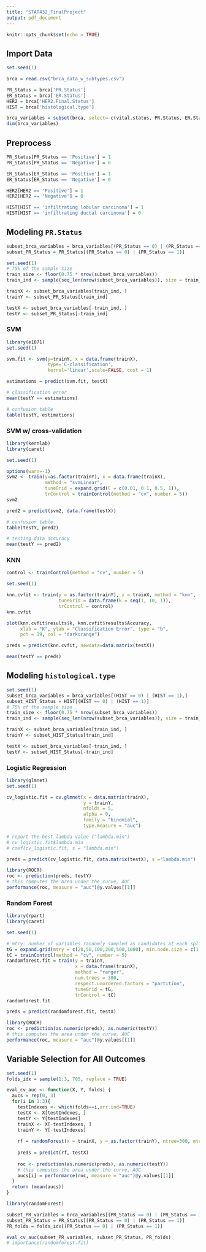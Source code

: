 ```yaml
---
title: "STAT432_FinalProject"
output: pdf_document
---
```


```r
knitr::opts_chunk$set(echo = TRUE)
```

## Import Data
```r
set.seed(1)

brca = read.csv("brca_data_w_subtypes.csv")

PR_Status = brca['PR.Status']
ER_Status = brca['ER.Status'] 
HER2 = brca['HER2.Final.Status']
HIST = brca['histological.type']

brca_variables = subset(brca, select=-c(vital.status, PR.Status, ER.Status, HER2.Final.Status, histological.type))
dim(brca_variables)
```

## Preprocess
```r
PR_Status[PR_Status == 'Positive'] = 1
PR_Status[PR_Status == 'Negative'] = 0

ER_Status[ER_Status == 'Positive'] = 1
ER_Status[ER_Status == 'Negative'] = 0

HER2[HER2 == 'Positive'] = 1
HER2[HER2 == 'Negative'] = 0

HIST[HIST == 'infiltrating lobular carcinoma'] = 1
HIST[HIST == 'infiltrating ductal carcinoma'] = 0
```

## Modeling ```PR.Status```
```r
subset_brca_variables = brca_variables[(PR_Status == 0) | (PR_Status == 1),]
subset_PR_Status = PR_Status[(PR_Status == 0) | (PR_Status == 1)]

set.seed(1)
# 75% of the sample size
train_size <- floor(0.75 * nrow(subset_brca_variables))
train_ind <- sample(seq_len(nrow(subset_brca_variables)), size = train_size)

trainX <- subset_brca_variables[train_ind, ]
trainY <- subset_PR_Status[train_ind]

testX <- subset_brca_variables[-train_ind, ]
testY <- subset_PR_Status[-train_ind]
```

### SVM
```r
library(e1071)
set.seed(1)

svm.fit <- svm(y=trainY, x = data.frame(trainX),
               type='C-classification',
               kernel='linear',scale=FALSE, cost = 1)

estimations = predict(svm.fit, testX)

# classification error
mean(testY == estimations)

# confusion table
table(testY, estimations)
```

### SVM w/ cross-validation
```r
library(kernlab)
library(caret)

set.seed(1)

options(warn=-1)
svm2 <- train(y=as.factor(trainY), x = data.frame(trainX),
              method = "svmLinear",
              tuneGrid = expand.grid(C = c(0.01, 0.1, 0.5, 1)),
              trControl = trainControl(method = "cv", number = 5))
svm2
```

```r
pred2 = predict(svm2, data.frame(testX))

# confusion table
table(testY, pred2)

# testing data accuracy
mean(testY == pred2)
```

### KNN
```r
control <- trainControl(method = "cv", number = 5)

set.seed(1)

knn.cvfit <- train(y = as.factor(trainY), x = trainX, method = "knn",
                   tuneGrid = data.frame(k = seq(1, 10, 1)),
                   trControl = control)
knn.cvfit
```

```r
plot(knn.cvfit$results$k, knn.cvfit$results$Accuracy,
     xlab = "K", ylab = "Classification Error", type = "b",
     pch = 19, col = "darkorange")
```

```r
preds = predict(knn.cvfit, newdata=data.matrix(testX))

mean(testY == preds)
```



## Modeling ```histological.type``` 
```r
set.seed(1)
subset_brca_variables = brca_variables[(HIST == 0) | (HIST == 1),]
subset_HIST_Status = HIST[(HIST == 0) | (HIST == 1)]
# 75% of the sample size
train_size <- floor(0.75 * nrow(subset_brca_variables))
train_ind <- sample(seq_len(nrow(subset_brca_variables)), size = train_size)

trainX <- subset_brca_variables[train_ind, ]
trainY <- subset_HIST_Status[train_ind]

testX <- subset_brca_variables[-train_ind, ]
testY <- subset_HIST_Status[-train_ind]
```

### Logistic Regression
```r
library(glmnet)
set.seed(1)

cv_logistic.fit = cv.glmnet(x = data.matrix(trainX), 
                            y = trainY, 
                            nfolds = 5, 
                            alpha = 0, 
                            family = "binomial",
                            type.measure = "auc")

# report the best lambda value ("lambda.min")
# cv_logistic.fit$lambda.min
# coef(cv_logistic.fit, s = "lambda.min")

preds = predict(cv_logistic.fit, data.matrix(testX), s ="lambda.min")

library(ROCR)
roc <- prediction(preds, testY)
# this computes the area under the curve, AUC
performance(roc, measure = "auc")@y.values[[1]]
```

### Random Forest
```r
library(rpart)
library(caret)

set.seed(1)

# mtry: number of variables randomly sampled as candidates at each split
tG = expand.grid(mtry = c(20,50,100,200,500,1000), min.node.size = c(1,5,7), splitrule = "gini")
tC = trainControl(method = "cv", number = 5)
randomforest.fit = train(y = trainY, 
                         x = data.frame(trainX), 
                         method = "ranger",
                         num.trees = 300,
                         respect.unordered.factors = "partition",
                         tuneGrid = tG,
                         trControl = tC)
randomforest.fit
```

```r
preds = predict(randomforest.fit, testX)

library(ROCR)
roc <- prediction(as.numeric(preds), as.numeric(testY))
# this computes the area under the curve, AUC
performance(roc, measure = "auc")@y.values[[1]]
```


## Variable Selection for All Outcomes
```r
set.seed(1)
folds_idx = sample(1:3, 705, replace = TRUE)
```

```r
eval_cv_auc <- function(X, Y, folds) {
  aucs = rep(0, 3)
  for(i in 1:3){
    testIndexes <- which(folds==i,arr.ind=TRUE)
    testX <- X[testIndexes, ]
    testY <- Y[testIndexes]
    trainX <- X[-testIndexes, ]
    trainY <- Y[-testIndexes]
    
    rf = randomForest(x = trainX, y = as.factor(trainY), ntree=300, mtry=50, nodesize=5)
    
    preds = predict(rf, testX)
    
    roc <- prediction(as.numeric(preds), as.numeric(testY))
    # this computes the area under the curve, AUC
    aucs[i] = performance(roc, measure = "auc")@y.values[[1]]
  }
  return (mean(aucs))
}
```


```r
library(randomForest)

subset_PR_variables = brca_variables[(PR_Status == 0) | (PR_Status == 1),]
subset_PR_Status = PR_Status[(PR_Status == 0) | (PR_Status == 1)]
PR_folds = folds_idx[(PR_Status == 0) | (PR_Status == 1)]

eval_cv_auc(subset_PR_variables, subset_PR_Status, PR_folds)
# importance(randomforest.fit)
```

